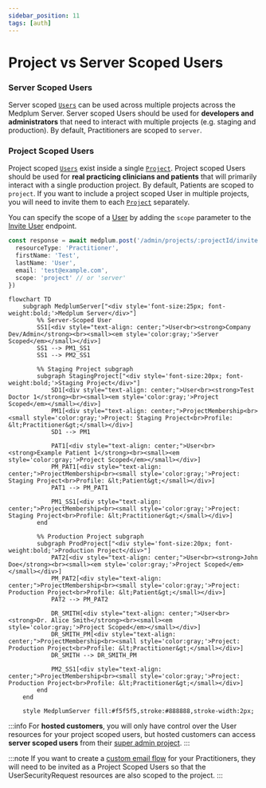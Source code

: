 ```yaml
---
sidebar_position: 11
tags: [auth]
---
```


# Project vs Server Scoped Users


### Server Scoped Users

Server scoped [`Users`](/docs/api/fhir/medplum/user) can be used across multiple projects across the Medplum Server. Server scoped Users should be used for **developers and administrators** that need to interact with multiple projects (e.g. staging and production). By default, Practitioners are scoped to `server`.

### Project Scoped Users

Project scoped [`Users`](/docs/api/fhir/medplum/user) exist inside a single [`Project`](/docs/api/fhir/medplum/project). Project scoped Users should be used for **real practicing clinicians and patients** that will primarily interact with a single production project. By default, Patients are scoped to `project`. If you want to include a project scoped User in multiple projects, you will need to invite them to each [`Project`](/docs/api/fhir/medplum/project) separately. 

You can specify the scope of a [User](/docs/api/fhir/medplum/user) by adding the `scope` parameter to the [Invite User](/docs/api/project-admin/invite) endpoint.

```ts
const response = await medplum.post('/admin/projects/:projectId/invite', {
  resourceType: 'Practitioner',
  firstName: 'Test',
  lastName: 'User',
  email: 'test@example.com',
  scope: 'project' // or 'server'
})
```
```mermaid  
flowchart TD
    subgraph MedplumServer["<div style='font-size:25px; font-weight:bold;'>Medplum Server</div>"]
        %% Server‑Scoped User
        SS1[<div style="text-align: center;">User<br><strong>Company Dev/Admin</strong><br><small><em style='color:gray;'>Server Scoped</em></small></div>]
        SS1 --> PM1_SS1
        SS1 --> PM2_SS1

        %% Staging Project subgraph
        subgraph StagingProject["<div style='font-size:20px; font-weight:bold;'>Staging Project</div>"]
            SD1[<div style="text-align: center;">User<br><strong>Test Doctor 1</strong><br><small><em style='color:gray;'>Project Scoped</em></small></div>]
            PM1[<div style="text-align: center;">ProjectMembership<br><small style='color:gray;'>Project: Staging Project<br>Profile: &lt;Practitioner&gt;</small></div>]
            SD1 --> PM1

            PAT1[<div style="text-align: center;">User<br><strong>Example Patient 1</strong><br><small><em style='color:gray;'>Project Scoped</em></small></div>]
            PM_PAT1[<div style="text-align: center;">ProjectMembership<br><small style='color:gray;'>Project: Staging Project<br>Profile: &lt;Patient&gt;</small></div>]
            PAT1 --> PM_PAT1

            PM1_SS1[<div style="text-align: center;">ProjectMembership<br><small style='color:gray;'>Project: Staging Project<br>Profile: &lt;Practitioner&gt;</small></div>]
        end

        %% Production Project subgraph
        subgraph ProdProject["<div style='font-size:20px; font-weight:bold;'>Production Project</div>"]
            PAT2[<div style="text-align: center;">User<br><strong>John Doe</strong><br><small><em style='color:gray;'>Project Scoped</em></small></div>]
            PM_PAT2[<div style="text-align: center;">ProjectMembership<br><small style='color:gray;'>Project: Production Project<br>Profile: &lt;Patient&gt;</small></div>]
            PAT2 --> PM_PAT2

            DR_SMITH[<div style="text-align: center;">User<br><strong>Dr. Alice Smith</strong><br><small><em style='color:gray;'>Project Scoped</em></small></div>]
            DR_SMITH_PM[<div style="text-align: center;">ProjectMembership<br><small style='color:gray;'>Project: Production Project<br>Profile: &lt;Practitioner&gt;</small></div>]
            DR_SMITH --> DR_SMITH_PM

            PM2_SS1[<div style="text-align: center;">ProjectMembership<br><small style='color:gray;'>Project: Production Project<br>Profile: &lt;Practitioner&gt;</small></div>]
        end
    end

    style MedplumServer fill:#f5f5f5,stroke:#888888,stroke-width:2px;

```


:::info
For **hosted customers**, you will only have control over the User resources for your project scoped users, but hosted customers can access **server scoped users** from their [super admin project](/docs/self-hosting/super-admin-guide).
:::

:::note
If you want to create a [custom email flow](/docs/auth/custom-emails) for your Practitioners, they will need to be invited as a Project Scoped Users so that the UserSecurityRequest resources are also scoped to the project.
:::
